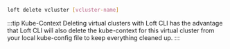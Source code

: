 ```bash
loft delete vcluster [vcluster-name]
```

:::tip Kube-Context
Deleting virtual clusters with Loft CLI has the advantage that Loft CLI will also delete the kube-context for this virtual cluster from your local kube-config file to keep everything cleaned up.
:::